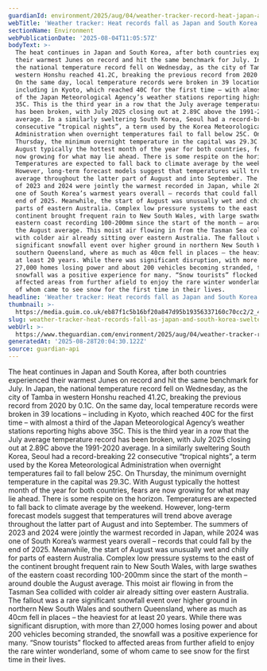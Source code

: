 ```yaml
---
guardianId: environment/2025/aug/04/weather-tracker-record-heat-japan-and-south-korea
webTitle: 'Weather tracker: Heat records fall as Japan and South Korea swelter'
sectionName: Environment
webPublicationDate: '2025-08-04T11:05:57Z'
bodyText: >-
  The heat continues in Japan and South Korea, after both countries experienced
  their warmest Junes on record and hit the same benchmark for July. In Japan,
  the national temperature record fell on Wednesday, as the city of Tamba in
  western Honshu reached 41.2C, breaking the previous record from 2020 by 0.1C.
  On the same day, local temperature records were broken in 39 locations –
  including in Kyoto, which reached 40C for the first time – with almost a third
  of the Japan Meteorological Agency’s weather stations reporting highs above
  35C. This is the third year in a row that the July average temperature record
  has been broken, with July 2025 closing out at 2.89C above the 1991-2020
  average. In a similarly sweltering South Korea, Seoul had a record-breaking 22
  consecutive “tropical nights”, a term used by the Korea Meteorological
  Administration when overnight temperatures fail to fall below 25C. On
  Thursday, the minimum overnight temperature in the capital was 29.3C. With
  August typically the hottest month of the year for both countries, fears are
  now growing for what may lie ahead. There is some respite on the horizon.
  Temperatures are expected to fall back to climate average by the weekend.
  However, long-term forecast models suggest that temperatures will trend above
  average throughout the latter part of August and into September. The summers
  of 2023 and 2024 were jointly the warmest recorded in Japan, while 2024 was
  one of South Korea’s warmest years overall – records that could fall by the
  end of 2025. Meanwhile, the start of August was unusually wet and chilly for
  parts of eastern Australia. Complex low pressure systems to the east of the
  continent brought frequent rain to New South Wales, with large swathes of the
  eastern coast recording 100-200mm since the start of the month – around double
  the August average. This moist air flowing in from the Tasman Sea collided
  with colder air already sitting over eastern Australia. The fallout was a rare
  significant snowfall event over higher ground in northern New South Wales and
  southern Queensland, where as much as 40cm fell in places – the heaviest for
  at least 20 years. While there was significant disruption, with more than
  27,000 homes losing power and about 200 vehicles becoming stranded, the
  snowfall was a positive experience for many. “Snow tourists” flocked to
  affected areas from further afield to enjoy the rare winter wonderland, some
  of whom came to see snow for the first time in their lives.
headline: 'Weather tracker: Heat records fall as Japan and South Korea swelter'
thumbnail: >-
  https://media.guim.co.uk/eb87f1c5b16bf20a847d95b19356337160c70cc2/2_438_4445_3556/500.jpg
slug: weather-tracker-heat-records-fall-as-japan-and-south-korea-swelter
webUrl: >-
  https://www.theguardian.com/environment/2025/aug/04/weather-tracker-record-heat-japan-and-south-korea
generatedAt: '2025-08-28T20:04:30.122Z'
source: guardian-api
---
```

The heat continues in Japan and South Korea, after both countries experienced their warmest Junes on record and hit the same benchmark for July. In Japan, the national temperature record fell on Wednesday, as the city of Tamba in western Honshu reached 41.2C, breaking the previous record from 2020 by 0.1C. On the same day, local temperature records were broken in 39 locations – including in Kyoto, which reached 40C for the first time – with almost a third of the Japan Meteorological Agency’s weather stations reporting highs above 35C. This is the third year in a row that the July average temperature record has been broken, with July 2025 closing out at 2.89C above the 1991-2020 average. In a similarly sweltering South Korea, Seoul had a record-breaking 22 consecutive “tropical nights”, a term used by the Korea Meteorological Administration when overnight temperatures fail to fall below 25C. On Thursday, the minimum overnight temperature in the capital was 29.3C. With August typically the hottest month of the year for both countries, fears are now growing for what may lie ahead. There is some respite on the horizon. Temperatures are expected to fall back to climate average by the weekend. However, long-term forecast models suggest that temperatures will trend above average throughout the latter part of August and into September. The summers of 2023 and 2024 were jointly the warmest recorded in Japan, while 2024 was one of South Korea’s warmest years overall – records that could fall by the end of 2025. Meanwhile, the start of August was unusually wet and chilly for parts of eastern Australia. Complex low pressure systems to the east of the continent brought frequent rain to New South Wales, with large swathes of the eastern coast recording 100-200mm since the start of the month – around double the August average. This moist air flowing in from the Tasman Sea collided with colder air already sitting over eastern Australia. The fallout was a rare significant snowfall event over higher ground in northern New South Wales and southern Queensland, where as much as 40cm fell in places – the heaviest for at least 20 years. While there was significant disruption, with more than 27,000 homes losing power and about 200 vehicles becoming stranded, the snowfall was a positive experience for many. “Snow tourists” flocked to affected areas from further afield to enjoy the rare winter wonderland, some of whom came to see snow for the first time in their lives.
